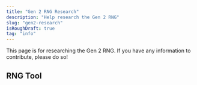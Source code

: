 ```yaml
---
title: "Gen 2 RNG Research"
description: "Help research the Gen 2 RNG"
slug: "gen2-research"
isRoughDraft: true
tag: "info"
---
```


This page is for researching the Gen 2 RNG. If you have any information to contribute, please do so!

## RNG Tool

<Gen2Rng />
